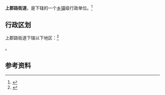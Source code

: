 {{中国乡级行政区|61/08/02/003/000}}

'''上郡路街道'''，是{{PRC admin/fullname|61/08/02/003/000|3}}下辖的一个[[乡镇|乡镇]]级行政单位。<ref>{{PRC admin/ref sgc|{{PRC admin/parent|61/08/02/003/000}}}}</ref>

== 行政区划 ==

上郡路街道下辖以下地区：<ref>{{PRC admin/ref sgc|61/08/02/003/000}}</ref>

{{PRC admin/children|61/08/02/003/000}}。

== 参考资料 ==

{{reflist}}

{{行政区划小作品}}
{{PRC admin/navcat|61/08/02/003/000}}